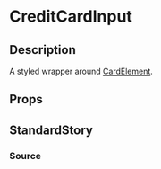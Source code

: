 
<Meta title="general/inputs/credit-card-input" component={CreditCardInput} />

# CreditCardInput

## Description
A styled wrapper around [CardElement](https://stripe.com/docs/stripe-js/react).

## Props
<Props of={CreditCardInput} />

## StandardStory
<Preview>
	<Story name="standard">
		<CreditCardInput label="Card details" />
	</Story>
</Preview>

### Source
